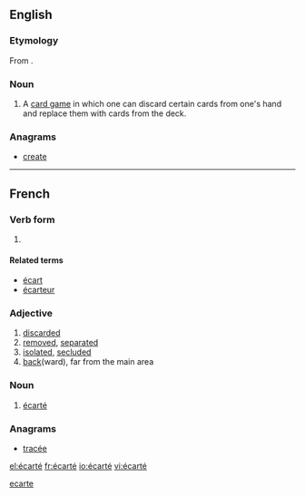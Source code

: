 ==English==

===Etymology===
From {{etyl|fr}} {{term|écarté|lang=fr}}.

===Noun===
{{en-noun}}

# A [[card game]] in which one can discard certain cards from one's hand and replace them with cards from the deck.

===Anagrams===
* [[create#English|create]]

[[Category:English terms spelled with É|ecarte]]
----

==French==

===Verb form===
{{infl|fr|verb form}}

# {{past participle of|écarter|lang=fr}}

====Related terms====
* [[écart]] {{m}}
* [[écarteur]] {{m}}

===Adjective===
{{fr-adj}}

# [[discarded]]
# [[removed]], [[separated]]
# [[isolated]], [[secluded]]
# [[back]](ward), far from the main area

===Noun===
{{fr-noun|m}}

# {{context|cards|lang=fr}} [[#English|écarté]]

===Anagrams===
* [[tracée#French|tracée]]

[[el:écarté]]
[[fr:écarté]]
[[io:écarté]]
[[vi:écarté]]